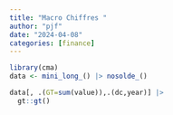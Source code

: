 ```yaml
---
title: "Macro Chiffres "
author: "pjf"
date: "2024-04-08"
categories: [finance]
---
```


```r
library(cma)
data <- mini_long_() |> nosolde_()  

```

```r
data[, .(GT=sum(value)),.(dc,year)] |>
  gt::gt()
```
